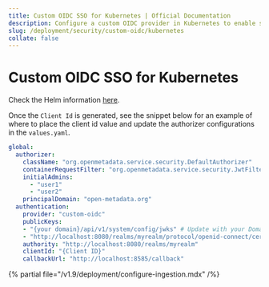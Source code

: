 ```yaml
---
title: Custom OIDC SSO for Kubernetes | Official Documentation
description: Configure a custom OIDC provider in Kubernetes to enable secure, token-based authentication with flexible identity management and access control.
slug: /deployment/security/custom-oidc/kubernetes
collate: false
---
```


# Custom OIDC SSO for Kubernetes

Check the Helm information [here](https://artifacthub.io/packages/search?repo=open-metadata).

Once the `Client Id` is generated, see the snippet below for an example of where to
place the client id value and update the authorizer configurations in the `values.yaml`.

```yaml
global:
  authorizer:
    className: "org.openmetadata.service.security.DefaultAuthorizer"
    containerRequestFilter: "org.openmetadata.service.security.JwtFilter"
    initialAdmins:
      - "user1"
      - "user2"
    principalDomain: "open-metadata.org"
  authentication:
    provider: "custom-oidc"
    publicKeys:
    - "{your domain}/api/v1/system/config/jwks" # Update with your Domain and Make sure this "/api/v1/system/config/jwks" is always configured to enable JWT tokens
    - "http://localhost:8080/realms/myrealm/protocol/openid-connect/certs"
    authority: "http://localhost:8080/realms/myrealm"
    clientId: "{Client ID}"
    callbackUrl: "http://localhost:8585/callback"
```

{% partial file="/v1.9/deployment/configure-ingestion.mdx" /%}
